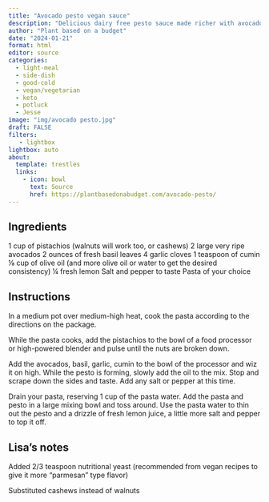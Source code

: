 ```yaml
---
title: "Avocado pesto vegan sauce"
description: "Delicious dairy free pesto sauce made richer with avocado"
author: "Plant based on a budget"
date: "2024-01-21"
format: html
editor: source
categories:
  - light-meal
  - side-dish
  - good-cold
  - vegan/vegetarian
  - keto
  - potluck
  - Jesse
image: "img/avocado pesto.jpg"
draft: FALSE
filters:
   - lightbox
lightbox: auto
about:
  template: trestles
  links:
    - icon: bowl
      text: Source
      href: https://plantbasedonabudget.com/avocado-pesto/
---
```


## Ingredients

1 cup of pistachios (walnuts will work too, or cashews)
2 large very ripe avocados
2 ounces of fresh basil leaves
4 garlic cloves
1 teaspoon of cumin
⅛ cup of olive oil (and more olive oil or water to get the desired consistency)
¼ fresh lemon
Salt and pepper to taste
Pasta of your choice

## Instructions

In a medium pot over medium-high heat, cook the pasta according to the directions on the package.

While the pasta cooks, add the pistachios to the bowl of a food processor or high-powered blender and pulse until the nuts are broken down.

Add the avocados, basil, garlic, cumin to the bowl of the processor and wiz it on high. While the pesto is forming, slowly add the oil to the mix. Stop and scrape down the sides and taste. Add any salt or pepper at this time.

Drain your pasta, reserving 1 cup of the pasta water. Add the pasta and pesto in a large mixing bowl and toss around. Use the pasta water to thin out the pesto and a drizzle of fresh lemon juice, a little more salt and pepper to top it off.

## Lisa's notes

Added 2/3 teaspoon nutritional yeast (recommended from vegan recipes to give it more "parmesan" type flavor)

Substituted cashews instead of walnuts 
